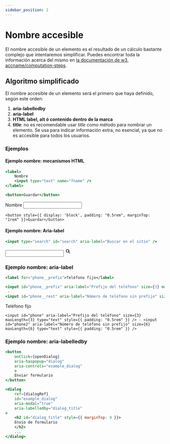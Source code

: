 ```yaml
---
sidebar_position: 2
---
```


# Nombre accesible

El nombre accesible de un elemento es el resultado de un cálculo bastante complejo que intentaremos simplificar. Puedes encontrar toda la información acerca del mismo en [la documentación de w3, accname/computation-steps](https://w3c.github.io/accname/#computation-steps).

## Algoritmo simplificado

El nombre accesible de un elemento será el primero que haya definido, según este orden:

1. **aria-labelledby**
2. **aria-label**
3. **HTML label, alt ó contenido dentro de la marca**
4. **title**: no es recomendable usar *title* como método para nombrar un elemento. Se usa para indicar información extra, no esencial, ya que no es accesible para todos los usuarios.

### Ejemplos

#### Ejemplo nombre: mecanismos HTML
```jsx
<label>
    Nombre
    <input type="text" name="fname" />
</label>

<button>Guardar</button>
```
<div style={{ background: "white", color: "black", padding: "3rem", border: "solid white 1px", borderRadius: "0.5rem",  border: "solid 1px black"}}>
    <label>Nombre <input name="fname" type="text" style={{ padding: "0.5rem"}} /></label>

    <button style={{ display: 'block', padding: "0.5rem", marginTop: "1rem" }}>Guardar</button>
</div>

#### Ejemplo nombre: Aria-label
```jsx
<input type="search" id="search" aria-label="Buscar en el sitio" />
```

<div style={{ background: "white", color: "black", padding: "3rem", border: "solid white 1px", borderRadius: "0.5rem", border: "solid 1px black"}}>
    <input type="search" id="search" style={{ padding: "0.5rem"}} aria-label="Buscar en el sitio" />
    <svg
        aria-hidden="true"
        viewBox="0 0 24 24"
        width="20"
        height="20"
        style={{ verticalAlign: "middle", transform: "translateX(-120%)" }}
   >
    <path d="M15.5 14h-.79l-.28-.27a6.471 6.471 0 001.48-5.34C15.11 5.59 12.52 3 9.25 3S3.39 5.59 3.39 8.89 5.98 14.78 9.25 14.78a6.47 6.47 0 004.09-1.47l.27.28v.79l4.25 4.25 1.49-1.49L15.5 14zM9.25 13c-2.24 0-4.06-1.82-4.06-4.06S7.01 4.88 9.25 4.88s4.06 1.82 4.06 4.06S11.49 13 9.25 13z" />
  </svg>
</div>

### Ejemplo nombre: aria-label
```jsx
<label for="phone__prefix">Teléfono fijo</label>

<input id="phone__prefix" aria-label="Prefijo del teléfono" size={3} maxLength={3} type="text" style={{ padding: "0.5rem" }} />
 - 
<input id="phone__rest" aria-label="Número de teléfono sin prefijo" size={6} maxLength={6} type="text" style={{ padding: "0.5rem" }} />
```

<div style={{ background: "white", color: "black", padding: "3rem", border: "solid white 1px", borderRadius: "0.5rem", border: "solid 1px black"}}>
    <label for="phone">Teléfono fijo</label>

    <input id="phone" aria-label="Prefijo del teléfono" size={3} maxLength={3} type="text" style={{ padding: "0.5rem" }} /> - <input id="phone2" aria-label="Número de teléfono sin prefijo" size={6} maxLength={6} type="text" style={{ padding: "0.5rem" }} />
</div>

### Ejemplo nombre: aria-labelledby
```jsx
<button
    onClick={openDialog}
    aria-haspopup="dialog"
    aria-controls="example_dialog"
    >
    Enviar formulario
</button>

<dialog
    ref={dialogRef}
    id="example_dialog"
    aria-modal="true"
    aria-labelledby="dialog_title"
>
    <h2 id="dialog_title" style={{ marginTop: 0 }}>
    Envío de formulario
    </h2>
    ...
</dialog>
```


<Dialog />